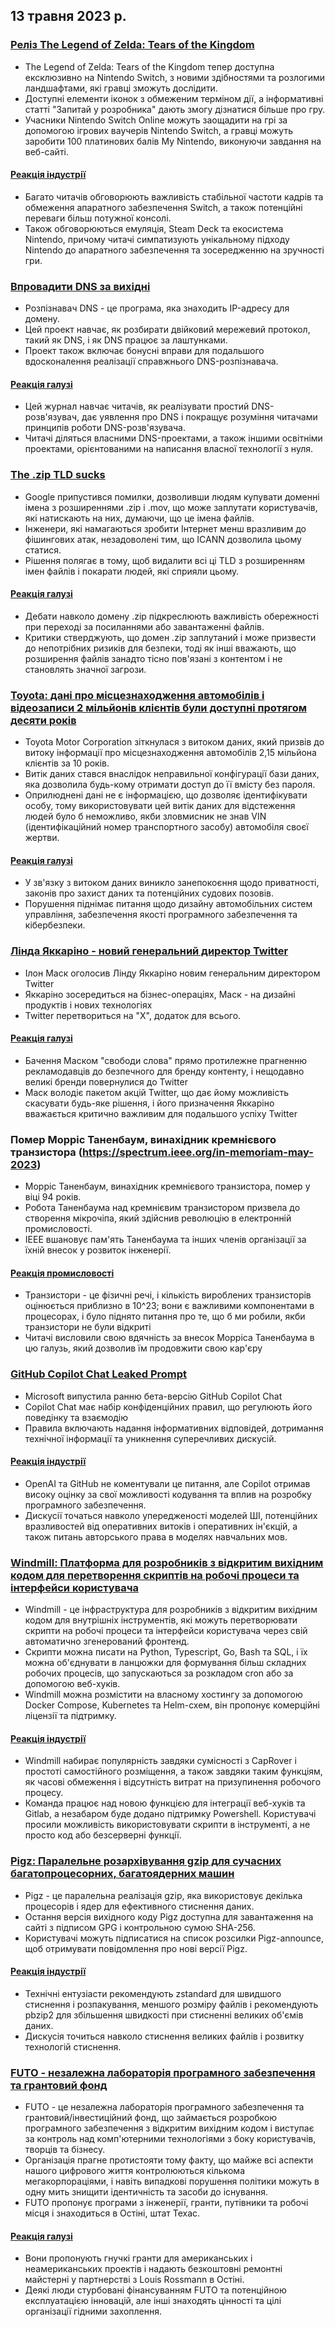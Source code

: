 

<CallToAction />

<Steps>

## 13 травня 2023 р.

### [Реліз The Legend of Zelda: Tears of the Kingdom](https://www.zelda.com/tears-of-the-kingdom/)

- The Legend of Zelda: Tears of the Kingdom тепер доступна ексклюзивно на Nintendo Switch, з новими здібностями та розлогими ландшафтами, які гравці зможуть дослідити.
- Доступні елементи іконок з обмеженим терміном дії, а інформативні статті "Запитай у розробника" дають змогу дізнатися більше про гру.
- Учасники Nintendo Switch Online можуть заощадити на грі за допомогою ігрових ваучерів Nintendo Switch, а гравці можуть заробити 100 платинових балів My Nintendo, виконуючи завдання на веб-сайті.

#### [Реакція індустрії](http://news.ycombinator.com/item?id=35912318)

- Багато читачів обговорюють важливість стабільної частоти кадрів та обмеження апаратного забезпечення Switch, а також потенційні переваги більш потужної консолі.
- Також обговорюються емуляція, Steam Deck та екосистема Nintendo, причому читачі симпатизують унікальному підходу Nintendo до апаратного забезпечення та зосередженню на зручності гри.

### [Впровадити DNS за вихідні](https://implement-dns.wizardzines.com/)

- Розпізнавач DNS - це програма, яка знаходить IP-адресу для домену.
- Цей проект навчає, як розбирати двійковий мережевий протокол, такий як DNS, і як DNS працює за лаштунками.
- Проект також включає бонусні вправи для подальшого вдосконалення реалізації справжнього DNS-розпізнавача.

#### [Реакція галузі](http://news.ycombinator.com/item?id=35916064)

- Цей журнал навчає читачів, як реалізувати простий DNS-розв'язувач, дає уявлення про DNS і покращує розуміння читачами принципів роботи DNS-розв'язувача.
- Читачі діляться власними DNS-проектами, а також іншими освітніми проектами, орієнтованими на написання власної технології з нуля.

### [The .zip TLD sucks](https://financialstatement.zip/)

- Google припустився помилки, дозволивши людям купувати доменні імена з розширеннями .zip і .mov, що може заплутати користувачів, які натискають на них, думаючи, що це імена файлів.
- Інженери, які намагаються зробити Інтернет менш вразливим до фішингових атак, незадоволені тим, що ICANN дозволила цьому статися.
- Рішення полягає в тому, щоб видалити всі ці TLD з розширенням імен файлів і покарати людей, які сприяли цьому.

#### [Реакція галузі](http://news.ycombinator.com/item?id=35920336)

- Дебати навколо домену .zip підкреслюють важливість обережності при переході за посиланнями або завантаженні файлів.
- Критики стверджують, що домен .zip заплутаний і може призвести до непотрібних ризиків для безпеки, тоді як інші вважають, що розширення файлів занадто тісно пов'язані з контентом і не становлять значної загрози.

### [Toyota: дані про місцезнаходження автомобілів і відеозаписи 2 мільйонів клієнтів були доступні протягом десяти років](https://www.bleepingcomputer.com/news/security/toyota-car-location-data-of-2-million-customers-exposed-for-ten-years/)

- Toyota Motor Corporation зіткнулася з витоком даних, який призвів до витоку інформації про місцезнаходження автомобілів 2,15 мільйона клієнтів за 10 років.
- Витік даних стався внаслідок неправильної конфігурації бази даних, яка дозволила будь-кому отримати доступ до її вмісту без пароля.
- Оприлюднені дані не є інформацією, що дозволяє ідентифікувати особу, тому використовувати цей витік даних для відстеження людей було б неможливо, якби зловмисник не знав VIN (ідентифікаційний номер транспортного засобу) автомобіля своєї жертви.

#### [Реакція галузі](http://news.ycombinator.com/item?id=35919133)

- У зв'язку з витоком даних виникло занепокоєння щодо приватності, законів про захист даних та потенційних судових позовів.
- Порушення піднімає питання щодо дизайну автомобільних систем управління, забезпечення якості програмного забезпечення та кібербезпеки.

### [Лінда Яккаріно - новий генеральний директор Twitter](https://twitter.com/elonmusk/status/1657050349608501249)

- Ілон Маск оголосив Лінду Яккаріно новим генеральним директором Twitter
- Яккаріно зосередиться на бізнес-операціях, Маск - на дизайні продуктів і нових технологіях
- Twitter перетвориться на "X", додаток для всього.

#### [Реакція галузі](http://news.ycombinator.com/item?id=35917912)

- Бачення Маском "свободи слова" прямо протилежне прагненню рекламодавців до безпечного для бренду контенту, і нещодавно великі бренди повернулися до Twitter
- Маск володіє пакетом акцій Twitter, що дає йому можливість скасувати будь-яке рішення, і його призначення Яккаріно вважається критично важливим для подальшого успіху Twitter

### Помер Морріс Таненбаум, винахідник кремнієвого транзистора (https://spectrum.ieee.org/in-memoriam-may-2023)

- Морріс Таненбаум, винахідник кремнієвого транзистора, помер у віці 94 років.
- Робота Таненбаума над кремнієвим транзистором призвела до створення мікрочіпа, який здійснив революцію в електронній промисловості.
- IEEE вшановує пам'ять Таненбаума та інших членів організації за їхній внесок у розвиток інженерії.

#### [Реакція промисловості](http://news.ycombinator.com/item?id=35920261)

- Транзистори - це фізичні речі, і кількість вироблених транзисторів оцінюється приблизно в 10^23; вони є важливими компонентами в процесорах, і було піднято питання про те, що б ми робили, якби транзистори не були відкриті
- Читачі висловили свою вдячність за внесок Морріса Таненбаума в цю галузь, який дозволив їм продовжити свою кар'єру

### [GitHub Copilot Chat Leaked Prompt](https://twitter.com/marvinvonhagen/status/1657060506371346432)

- Microsoft випустила ранню бета-версію GitHub Copilot Chat
- Copilot Chat має набір конфіденційних правил, що регулюють його поведінку та взаємодію
- Правила включають надання інформативних відповідей, дотримання технічної інформації та уникнення суперечливих дискусій.

#### [Реакція індустрії](http://news.ycombinator.com/item?id=35921375)

- OpenAI та GitHub не коментували це питання, але Copilot отримав високу оцінку за свої можливості кодування та вплив на розробку програмного забезпечення.
- Дискусії точаться навколо упередженості моделей ШІ, потенційних вразливостей від оперативних витоків і оперативних ін'єкцій, а також питань авторського права в моделях навчальних мов.

### [Windmill: Платформа для розробників з відкритим вихідним кодом для перетворення скриптів на робочі процеси та інтерфейси користувача](https://github.com/windmill-labs/windmill)

- Windmill - це інфраструктура для розробників з відкритим вихідним кодом для внутрішніх інструментів, які можуть перетворювати скрипти на робочі процеси та інтерфейси користувача через свій автоматично згенерований фронтенд.
- Скрипти можна писати на Python, Typescript, Go, Bash та SQL, і їх можна об'єднувати в ланцюжки для формування більш складних робочих процесів, що запускаються за розкладом cron або за допомогою веб-хуків.
- Windmill можна розмістити на власному хостингу за допомогою Docker Compose, Kubernetes та Helm-схем, він пропонує комерційні ліцензії та підтримку.

#### [Реакція індустрії](http://news.ycombinator.com/item?id=35920082)

- Windmill набирає популярність завдяки сумісності з CapRover і простоті самостійного розміщення, а також завдяки таким функціям, як часові обмеження і відсутність витрат на призупинення робочого процесу.
- Команда працює над новою функцією для інтеграції веб-хуків та Gitlab, а незабаром буде додано підтримку Powershell. Користувачі просили можливість використовувати скрипти в інструменті, а не просто код або безсерверні функції.

### [Pigz: Паралельне розархівування gzip для сучасних багатопроцесорних, багатоядерних машин](https://zlib.net/pigz/)

- Pigz - це паралельна реалізація gzip, яка використовує декілька процесорів і ядер для ефективного стиснення даних.
- Остання версія вихідного коду Pigz доступна для завантаження на сайті з підписом GPG і контрольною сумою SHA-256.
- Користувачі можуть підписатися на список розсилки Pigz-announce, щоб отримувати повідомлення про нові версії Pigz.

#### [Реакція індустрії](http://news.ycombinator.com/item?id=35914447)

- Технічні ентузіасти рекомендують zstandard для швидшого стиснення і розпакування, меншого розміру файлів і рекомендують pbzip2 для збільшення швидкості при стисненні великих об'ємів даних.
- Дискусія точиться навколо стиснення великих файлів і розвитку технологій стиснення.

### [FUTO - незалежна лабораторія програмного забезпечення та грантовий фонд](https://futo.org/)

- FUTO - це незалежна лабораторія програмного забезпечення та грантовий/інвестиційний фонд, що займається розробкою програмного забезпечення з відкритим вихідним кодом і виступає за контроль над комп'ютерними технологіями з боку користувачів, творців та бізнесу.
- Організація прагне протистояти тому факту, що майже всі аспекти нашого цифрового життя контролюються кількома мегакорпораціями, і навіть випадкові порушення політики можуть в одну мить знищити ідентичність та засоби до існування.
- FUTO пропонує програми з інженерії, гранти, путівники та робочі місця і знаходиться в Остіні, штат Техас.

#### [Реакція галузі](http://news.ycombinator.com/item?id=35911406)

- Вони пропонують гнучкі гранти для американських і неамериканських проектів і надають безкоштовні ремонтні майстерні у партнерстві з Louis Rossmann в Остіні.
- Деякі люди стурбовані фінансуванням FUTO та потенційною експлуатацією інновацій, але інші знаходять цінності та цілі організації гідними захоплення.

</Steps>
